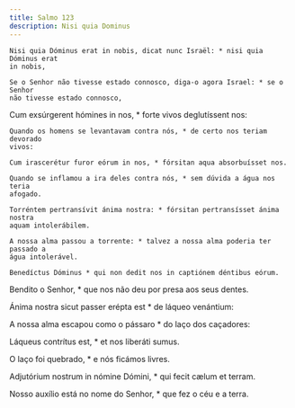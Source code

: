 ```yaml
---
title: Salmo 123
description: Nisi quia Dominus
---
```


<div class="side-by-side not-content">

    Nisi quia Dóminus erat in nobis, dicat nunc Israël: * nisi quia Dóminus erat
    in nobis,

    Se o Senhor não tivesse estado connosco, diga-o agora Israel: * se o Senhor
    não tivesse estado connosco,

Cum exsúrgerent hómines in nos, * forte vivos deglutíssent nos:

    Quando os homens se levantavam contra nós, * de certo nos teriam devorado
    vivos:

    Cum irascerétur furor eórum in nos, * fórsitan aqua absorbuísset nos.

    Quando se inflamou a ira deles contra nós, * sem dúvida a água nos teria
    afogado.

    Torréntem pertransívit ánima nostra: * fórsitan pertransísset ánima nostra
    aquam intolerábilem.

    A nossa alma passou a torrente: * talvez a nossa alma poderia ter passado a
    água intolerável.

    Benedíctus Dóminus * qui non dedit nos in captiónem déntibus eórum.

Bendito o Senhor, * que nos não deu por presa aos seus dentes.

Ánima nostra sicut passer erépta est * de láqueo venántium:

A nossa alma escapou como o pássaro * do laço dos caçadores:

Láqueus contrítus est, * et nos liberáti sumus.

O laço foi quebrado, * e nós ficámos livres.

Adjutórium nostrum in nómine Dómini, * qui fecit cælum et terram.

Nosso auxílio está no nome do Senhor, * que fez o céu e a terra.

</div>
